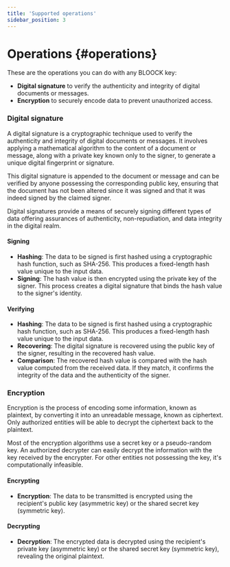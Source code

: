 ```yaml
---
title: 'Supported operations'
sidebar_position: 3
---
```


# Operations {#operations}

These are the operations you can do with any BLOOCK key:

- **Digital signature** to verify the authenticity and integrity of digital documents or messages.
- **Encryption** to securely encode data to prevent unauthorized access.

### Digital signature

A digital signature is a cryptographic technique used to verify the authenticity and integrity of digital documents or messages. It involves applying a mathematical algorithm to the content of a document or message, along with a private key known only to the signer, to generate a unique digital fingerprint or signature.

This digital signature is appended to the document or message and can be verified by anyone possessing the corresponding public key, ensuring that the document has not been altered since it was signed and that it was indeed signed by the claimed signer.

Digital signatures provide a means of securely signing different types of data offering assurances of authenticity, non-repudiation, and data integrity in the digital realm.

#### Signing

- **Hashing**: The data to be signed is first hashed using a cryptographic hash function, such as SHA-256. This produces a fixed-length hash value unique to the input data.
- **Signing**: The hash value is then encrypted using the private key of the signer. This process creates a digital signature that binds the hash value to the signer's identity.

#### Verifying

- **Hashing**: The data to be signed is first hashed using a cryptographic hash function, such as SHA-256. This produces a fixed-length hash value unique to the input data.
- **Recovering**: The digital signature is recovered using the public key of the signer, resulting in the recovered hash value.
- **Comparison**: The recovered hash value is compared with the hash value computed from the received data. If they match, it confirms the integrity of the data and the authenticity of the signer.

### Encryption

Encryption is the process of encoding some information, known as plaintext, by converting it into an unreadable message, known as ciphertext. Only authorized entities will be able to decrypt the ciphertext back to the plaintext.

Most of the encryption algorithms use a secret key or a pseudo-random key. An authorized decrypter can easily decrypt the information with the key received by the encrypter. For other entities not possessing the key, it's computationally infeasible.

#### Encrypting

- **Encryption**: The data to be transmitted is encrypted using the recipient's public key (asymmetric key) or the shared secret key (symmetric key).

#### Decrypting

- **Decryption**: The encrypted data is decrypted using the recipient's private key (asymmetric key) or the shared secret key (symmetric key), revealing the original plaintext.
